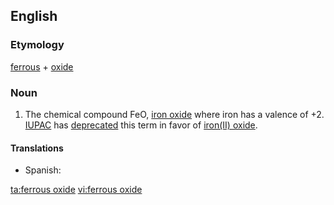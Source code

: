 ==English==

===Etymology===
[[ferrous]] + [[oxide]]

===Noun===
{{en-noun|head=[[ferrous]] [[oxide]]|-}}
{{wikipedia}}

# {{context|chemistry}} The chemical compound FeO, [[iron oxide]] where iron has a valence of +2.  [[IUPAC]] has [[deprecated]] this term in favor of [[iron(II) oxide]].

====Translations====
{{trans-top|chemical compound}}
*Spanish: {{t-|es|óxido ferroso|m}}
{{trans-mid}}
{{trans-bottom}}

[[ta:ferrous oxide]]
[[vi:ferrous oxide]]